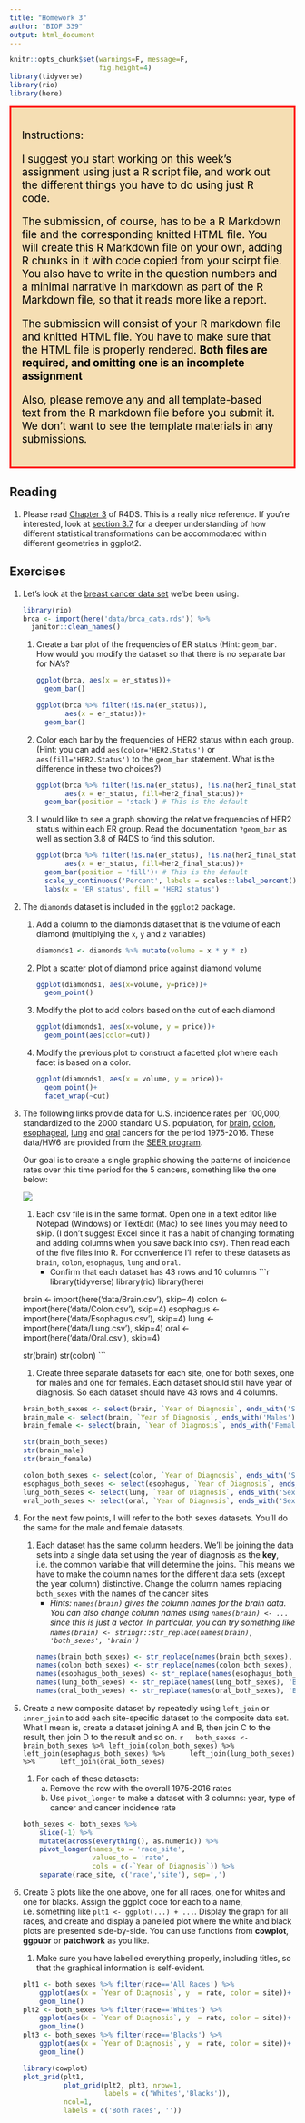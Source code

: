 ```yaml
---
title: "Homework 3"
author: "BIOF 339"
output: html_document
---
```


```r
knitr::opts_chunk$set(warnings=F, message=F,
                      fig.height=4)
library(tidyverse)
library(rio)
library(here)
```

<div style="color: black; border:3px; border-style: solid; border-color: red;padding: 1em; background-color: wheat;font-size: 14pt;">

Instructions:

I suggest you start working on this week's assignment using just a R script file, and work out the different things you have to do using just R code. 

The submission, of course, has to be a R Markdown file and the corresponding knitted HTML file. You will create this R Markdown file on your own, adding R chunks in it with code copied from your scirpt file. You also have to write in the question numbers and a minimal narrative in markdown as part of the R Markdown file, so that it reads more like a report. 

The submission will consist of your R markdown file and knitted HTML file. You have to make 
sure that the HTML file is properly rendered. **Both files are required, and omitting one is an incomplete assignment**

Also, please remove any and all template-based text from the R markdown file before you submit it. We don't want to see the template materials in any submissions. 
</div>

## Reading

1. Please read [Chapter 3](https://r4ds.had.co.nz/data-visualisation.html#introduction-1) 
of R4DS. This is a really nice reference. If you're interested, look at [section 3.7](https://r4ds.had.co.nz/data-visualisation.html#statistical-transformations) for a deeper understanding of how different statistical transformations can be accommodated within different geometries in ggplot2. 

## Exercises

<ol>
<li> Let's look at the  [breast cancer data set](data/clinical_data_breast_cancer_hw.csv) we'be been using.  
```r
library(rio)
brca <- import(here('data/brca_data.rds')) %>% 
  janitor::clean_names()
```

<ol>
  <li> Create a bar plot of the frequencies of ER status (Hint: `geom_bar`. How would you modify the dataset
  so that there is no separate bar for NA's?
```r
ggplot(brca, aes(x = er_status))+
  geom_bar()
```
```r
ggplot(brca %>% filter(!is.na(er_status)),
       aes(x = er_status))+
  geom_bar()
```
  
  <li> Color each bar by the frequencies of HER2 status within each group. (Hint: you can add `aes(color='HER2.Status')` or `aes(fill='HER2.Status')` to the `geom_bar` statement. What is the difference in these two choices?)
```r
ggplot(brca %>% filter(!is.na(er_status), !is.na(her2_final_status)),
       aes(x = er_status, fill=her2_final_status))+
  geom_bar(position = 'stack') # This is the default
```

  <li> I would like to see a graph showing the relative frequencies of HER2 status within each ER group. Read the documentation `?geom_bar` as well as section 3.8 of R4DS to find this solution. 
```r
ggplot(brca %>% filter(!is.na(er_status), !is.na(her2_final_status)),
       aes(x = er_status, fill=her2_final_status))+
  geom_bar(position = 'fill')+ # This is the default
  scale_y_continuous('Percent', labels = scales::label_percent())+
  labs(x = 'ER status', fill = 'HER2 status')
```

</ol>

<li> The `diamonds` dataset is included in the `ggplot2` package. 
<ol>
<li> Add a column to the diamonds dataset that is the volume of each diamond (multiplying the `x`, `y` and `z` variables)
```r
diamonds1 <- diamonds %>% mutate(volume = x * y * z)
```

<li> Plot a scatter plot of diamond price against diamond volume
```r
ggplot(diamonds1, aes(x=volume, y=price))+
  geom_point()
```

<li> Modify the plot to add colors based on the cut of each diamond
```r
ggplot(diamonds1, aes(x=volume, y = price))+
  geom_point(aes(color=cut))
```

<li> Modify the previous plot to construct a facetted plot where each facet is based on a color.
```r
ggplot(diamonds1, aes(x = volume, y = price))+
  geom_point()+
  facet_wrap(~cut)
```

</ol>



<li> The following links provide data for U.S. incidence rates per 100,000, standardized to the 2000 standard U.S. population,  for 
[brain](data/HW6/Brain.csv), [colon](data/HW6/Colon.csv), [esophageal](data/HW6/Esophagus.csv), [lung](data/HW6/Lung.csv) and [oral](data/HW6/Oral.csv) cancers for the period 1975-2016. These data/HW6 are provided from the [SEER program](https://seer.cancer.gov){target=_blank}. 

Our goal is to create a single graphic showing the patterns of incidence rates over this time period for the 5 cancers, something like the one below: 

![](../img/hw6.png)

1. Each csv file is in the same format. Open one in a text editor like Notepad (Windows) or TextEdit (Mac) to see lines you may need to skip. (I don't suggest Excel since it has a habit of changing formating and adding columns when you save back into csv). Then read each of the five files into R. For convenience I'll refer to these datasets as `brain`, `colon`, `esophagus`, `lung` and `oral`.
    - Confirm that each dataset has 43 rows and 10 columns
  ```r
  library(tidyverse)
  library(rio)
  library(here)
  
  brain <- import(here('data/Brain.csv'), skip=4)
  colon <- import(here('data/Colon.csv'), skip=4)
  esophagus <- import(here('data/Esophagus.csv'), skip=4)
  lung <- import(here('data/Lung.csv'), skip=4)
  oral <- import(here('data/Oral.csv'), skip=4)

  str(brain)
  str(colon)
  ```   

1. Create three separate datasets for each site, one for both sexes, one for males and one for females. Each dataset should still have year of diagnosis. So each dataset should have 43 rows and 4 columns.
  ```r
  brain_both_sexes <- select(brain, `Year of Diagnosis`, ends_with('Sexes'))
  brain_male <- select(brain, `Year of Diagnosis`, ends_with('Males'))
  brain_female <- select(brain, `Year of Diagnosis`, ends_with('Females'))
  
  str(brain_both_sexes)
  str(brain_male)
  str(brain_female)
  
  colon_both_sexes <- select(colon, `Year of Diagnosis`, ends_with('Sexes'))
  esophagus_both_sexes <- select(esophagus, `Year of Diagnosis`, ends_with('Sexes'))
  lung_both_sexes <- select(lung, `Year of Diagnosis`, ends_with('Sexes'))
  oral_both_sexes <- select(oral, `Year of Diagnosis`, ends_with('Sexes'))
  ```
  
<li> For the next few points, I will refer to the both sexes datasets. You'll do the same for the male and female datasets.

1. Each dataset has the same column headers. We'll be joining the data sets into a single data set using the year of diagnosis as the **key**, i.e. the common variable that will determine the joins. This means we have to make the column names for the different data sets (except the year column) distinctive. Change the column names replacing `both_sexes` with the names of the cancer sites
    - *Hints: `names(brain)` gives the column names for the brain data. You can also change column names using `names(brain) <- ...` since this is just a vector. In particular, you can try something like `names(brain) <- stringr::str_replace(names(brain), 'both_sexes', 'brain')`*
  ```r
  names(brain_both_sexes) <- str_replace(names(brain_both_sexes), 'Both Sexes','brain')
  names(colon_both_sexes) <- str_replace(names(colon_both_sexes), 'Both Sexes','colon')
  names(esophagus_both_sexes) <- str_replace(names(esophagus_both_sexes), 'Both Sexes','esophagus')
  names(lung_both_sexes) <- str_replace(names(lung_both_sexes), 'Both Sexes','lung')
  names(oral_both_sexes) <- str_replace(names(oral_both_sexes), 'Both Sexes','oral')
  ```
  
<li> Create a new composite dataset by repeatedly using `left_join` or `inner_join` to add each site-specific dataset to the composite data set. What I mean is, create a dataset joining A and B, then join C to the result, then join D to the result and so on.
  ```r
  both_sexes <- brain_both_sexes %>% left_join(colon_both_sexes) %>% 
    left_join(esophagus_both_sexes) %>% 
    left_join(lung_both_sexes) %>% 
    left_join(oral_both_sexes)
  ```


1. For each of these datasets:
    a. Remove the row with the overall 1975-2016 rates
    b. Use `pivot_longer` to make a dataset with 3 columns: year, type of cancer and cancer incidence rate

```r
both_sexes <- both_sexes %>% 
    slice(-1) %>% 
    mutate(across(everything(), as.numeric)) %>% 
    pivot_longer(names_to = 'race_site', 
                 values_to = 'rate',
                 cols = c(-`Year of Diagnosis`)) %>% 
    separate(race_site, c('race','site'), sep=',')

```

<li> Create 3 plots like the one above, one for all races, one for whites and one for blacks. Assign the ggplot code for each to a name, i.e. something like `plt1 <- ggplot(...) + ...`. Display the graph for all races, and create and display a panelled plot where the white and black plots are presented side-by-side. You can use functions from **cowplot**, **ggpubr** or **patchwork** as you like.
    
1. Make sure you have labelled everything properly, including titles, so that the graphical information is self-evident.
```r
plt1 <- both_sexes %>% filter(race=='All Races') %>% 
    ggplot(aes(x = `Year of Diagnosis`, y  = rate, color = site))+
    geom_line()
plt2 <- both_sexes %>% filter(race=='Whites') %>% 
    ggplot(aes(x = `Year of Diagnosis`, y  = rate, color = site))+
    geom_line()
plt3 <- both_sexes %>% filter(race=='Blacks') %>% 
    ggplot(aes(x = `Year of Diagnosis`, y  = rate, color = site))+
    geom_line()

library(cowplot)
plot_grid(plt1, 
          plot_grid(plt2, plt3, nrow=1,
                    labels = c('Whites','Blacks')),
          ncol=1,
          labels = c('Both races', ''))
```

</ol>
